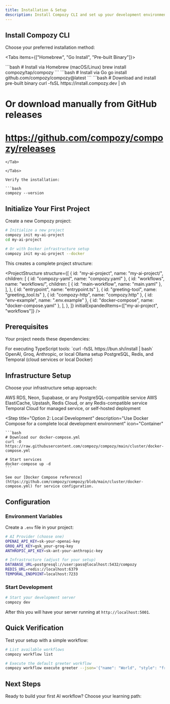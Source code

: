 ```yaml
---
title: Installation & Setup
description: Install Compozy CLI and set up your development environment for building AI-powered workflows
---
```


## Install Compozy CLI

Choose your preferred installation method:

<Tabs items={["Homebrew", "Go Install", "Pre-built Binary"]}>

<Tab>
```bash
# Install via Homebrew (macOS/Linux)
brew install compozy/tap/compozy
```
</Tab>

<Tab>
```bash
# Install via Go
go install github.com/compozy/compozy@latest
```
</Tab>

<Tab>
```bash
# Download and install pre-built binary
curl -fsSL https://install.compozy.dev | sh

# Or download manually from GitHub releases
# https://github.com/compozy/compozy/releases
```
</Tab>

</Tabs>

Verify the installation:

```bash
compozy --version
```

## Initialize Your First Project

Create a new Compozy project:

```bash
# Initialize a new project
compozy init my-ai-project
cd my-ai-project

# Or with Docker infrastructure setup
compozy init my-ai-project --docker
```

This creates a complete project structure:

<ProjectStructure
  structure={[
    {
      id: "my-ai-project",
      name: "my-ai-project/",
      children: [
        { id: "compozy-yaml", name: "compozy.yaml" },
        {
          id: "workflows",
          name: "workflows/",
          children: [
            { id: "main-workflow", name: "main.yaml" },
          ],
        },
        { id: "entrypoint", name: "entrypoint.ts" },
        { id: "greeting-tool", name: "greeting_tool.ts" },
        { id: "compozy-http", name: "compozy.http" },
        { id: "env-example", name: ".env.example" },
        { id: "docker-compose", name: "docker-compose.yaml" },
      ],
    },
  ]}
  initialExpandedItems={["my-ai-project", "workflows"]}
/>

## Prerequisites

Your project needs these dependencies:

<List>
  <ListItem title="Bun Runtime" icon="Zap">
    For executing TypeScript tools: `curl -fsSL https://bun.sh/install | bash`
  </ListItem>
  <ListItem title="AI Provider API Key" icon="Key">
    OpenAI, Groq, Anthropic, or local Ollama setup
  </ListItem>
  <ListItem title="Infrastructure Services" icon="Database">
    PostgreSQL, Redis, and Temporal (cloud services or local Docker)
  </ListItem>
</List>

## Infrastructure Setup

Choose your infrastructure setup approach:

<Steps>
  <Step
    title="Option 1: Cloud Services (Recommended)"
    description="Use managed cloud services for production deployments"
    icon="Cloud"
  >
    <List>
      <ListItem title="PostgreSQL" icon="Database">
        AWS RDS, Neon, Supabase, or any PostgreSQL-compatible service
      </ListItem>
      <ListItem title="Redis" icon="Zap">
        AWS ElastiCache, Upstash, Redis Cloud, or any Redis-compatible service
      </ListItem>
      <ListItem title="Temporal" icon="Clock">
        Temporal Cloud for managed service, or self-hosted deployment
      </ListItem>
    </List>
  </Step>

  <Step
    title="Option 2: Local Development"
    description="Use Docker Compose for a complete local development environment"
    icon="Container"
  >
    ```bash
    # Download our docker-compose.yml
    curl -O https://raw.githubusercontent.com/compozy/compozy/main/cluster/docker-compose.yml

    # Start services
    docker-compose up -d
    ```

    See our [Docker Compose reference](https://github.com/compozy/compozy/blob/main/cluster/docker-compose.yml) for service configuration.
  </Step>
</Steps>

## Configuration

### Environment Variables

Create a `.env` file in your project:

```bash title=".env"
# AI Provider (choose one)
OPENAI_API_KEY=sk-your-openai-key
GROQ_API_KEY=gsk_your-groq-key
ANTHROPIC_API_KEY=sk-ant-your-anthropic-key

# Infrastructure (adjust for your setup)
DATABASE_URL=postgresql://user:pass@localhost:5432/compozy
REDIS_URL=redis://localhost:6379
TEMPORAL_ENDPOINT=localhost:7233
```

### Start Development

```bash
# Start your development server
compozy dev
```

After this you will have your server running at `http://localhost:5001`.

## Quick Verification

Test your setup with a simple workflow:

```bash
# List available workflows
compozy workflow list

# Execute the default greeter workflow
compozy workflow execute greeter --json='{"name": "World", "style": "friendly"}'
```

## Next Steps

Ready to build your first AI workflow? Choose your learning path:

<ReferenceCardList>
  <ReferenceCard
    title="Quick Start Guide"
    description="Build and test your first workflow in 5 minutes"
    href="/docs/core/getting-started/quick-start"
    icon="Rocket"
  />
  <ReferenceCard
    title="Core Concepts"
    description="Understand agents, tasks, workflows, and tools fundamentals"
    href="/docs/core/getting-started/core-concepts"
    icon="BookOpen"
  />
  <ReferenceCard
    title="First Workflow Tutorial"
    description="Complete walkthrough building a real-world workflow"
    href="/docs/core/getting-started/first-workflow"
    icon="GraduationCap"
  />
  <ReferenceCard
    title="Project Configuration"
    description="Configure models, runtime, and advanced project settings"
    href="/docs/core/configuration/project-setup"
    icon="Settings"
  />
</ReferenceCardList>
